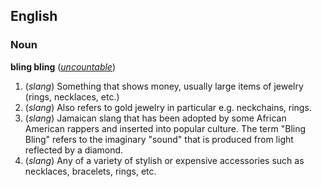 ==English==

===Noun===
'''bling bling''' (''[[uncountable]]'')
# (''slang'') Something that shows money, usually large items of jewelry (rings, necklaces, etc.)
# (''slang'') Also refers to gold jewelry in particular e.g. neckchains, rings.
# (''slang'') Jamaican slang that has been adopted by some African American rappers and inserted into popular culture.  The term "Bling Bling" refers to the imaginary "sound" that is produced from light reflected by a diamond.
# (''slang'') Any of a variety of stylish or expensive accessories such as necklaces, bracelets, rings, etc.